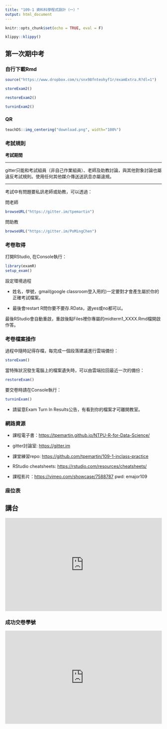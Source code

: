 ```yaml
---
title: "109-1 資料科學程式設計（一）"
output: html_document
---
```


```r
knitr::opts_chunk$set(echo = TRUE, eval = F)
```

```r
klippy::klippy()
```

## 第一次期中考 {.tabset} 

<!--
https://www.dropbox.com/s/mdd3btguuchi8o8/midterm1.Rmd?dl=0
-->

### 自行下載Rmd

```r
source("https://www.dropbox.com/s/snx98fnteohyf1r/examExtra.R?dl=1")
```

```r
storeExam2()
```

```r
restoreExam2()
```

```r
turninExam2()
```


### QR

```r
teachDS::img_centering("download.png", width="100%")
```


### 考試規則

**考試期間**

***

gitter只能和考試組員（非自己作業組員）、老師及助教討論，與其他對象討論也屬違反考試規則。使用任何其他媒介傳送送訊息亦屬違規。

****

考試中有問題要私訊老師或助教，可以透過：

問老師
```r
browseURL("https://gitter.im/tpemartin")
```

問助教
```r
browseURL("https://gitter.im/PoMingChen")
```

### 考卷取得

打開RStudio, 在Console執行：
```r
library(examR)
setup_exam()
```

設定環境過程

  * 姓名，學號，gmail(google classroom登入用的)一定要對才會產生屬於你的正確考試檔案。

  * 最後會restart R問你要不要存.RData，選yes或no都可以。
  
最後RStudio會自動重啟，重啟後點Files裡你專屬的midterm1_XXXX.Rmd檔開啟作答。

### 考卷檔案操作

過程中隨時記得存檔，每完成一個段落建議進行雲端備份：
```r
storeExam() 
```

當特殊狀況發生電腦上的檔案遺失時，可以由雲端拉回最近一次的備份：
```r
restoreExam()
```


要交卷時請在Console執行：
```r
turninExam()
```
  * 請留意Exam Turn In Results公告，有看到你的檔案才可離開教室。

### 網路資源

  * 課程電子書：<https://tpemartin.github.io/NTPU-R-for-Data-Science/>
  
  * gitter討論室: <https://gitter.im>

  * 課堂練習repo: <https://github.com/tpemartin/109-1-inclass-practice>
  
  * RStudio cheatsheets: <https://rstudio.com/resources/cheatsheets/>
  
  * 課程影片：<https://vimeo.com/showcase/7588787>  pwd: emajor109
  
### 座位表

<div class="text-align: center;">
<span class="text-align: center;"><h2>講台</h2></span>
</div>
<iframe src="https://docs.google.com/spreadsheets/d/e/2PACX-1vQgXhNS__2zCVYP27ao64Ez_9m9Di2gygfYp5cL4c7rC6VdE22J8naFkwvp5qzU1b4tjRMiuhbpcb-S/pubhtml?gid=1138697700&amp;single=true&amp;widget=true&amp;headers=false" width="100%" height="300" style="border:none;"></iframe>


### 成功交卷學號

<iframe src="https://docs.google.com/spreadsheets/d/e/2PACX-1vQAefX8aT1DLiEhhV6Ft9lIHFLVMjz8x2wtuwQW_DxFd-8Ny-E3Ytn-huNmW-rZlT-th0p8E2oywqE7/pubhtml?gid=0&amp;single=true&amp;widget=true&amp;headers=false"  width="100%" height="300" style="border:none;"></iframe>